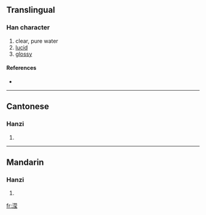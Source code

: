 {{see|瀅}}
==Translingual==

===Han character===
{{Han char|rn=85|rad=水|as=10|sn=13|four=|canj=水廿月戈 (ETBI)}}

# clear, pure water
# [[lucid]]
# [[glossy]]

====References====
* {{Han ref|kx=0643.241|hdz=31694.051|uh=6EE2|ud=28386}}

----

==Cantonese==

===Hanzi===
{{yue-hanzi|jyut=|y=ying4}}

# {{defn|Cantonese}}

----

==Mandarin==

===Hanzi===
{{cmn-hanzi|tra=瀅|pin=[[yíng]] ([[ying2]]), [[yìng]] ([[ying4]])|wg=ying<sup>2</sup>, ying<sup>4</sup>}}

# {{defn|Mandarin}}

[[fr:滢]]